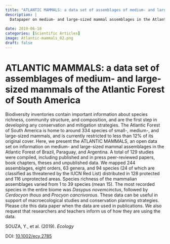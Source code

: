 ---
title: "ATLANTIC MAMMALS: a data set of assemblages of medium- and large-sized mammals of the Atlantic Forest of South America"
description: |
  Datapaper on medium- and large-sized mammal assemblages in the Atlantic Forest of Brazil, Paraguay, and Argentina
  
date: 2019-06-10
categories: [Scientific Articles]
image: Atlantic-mammals_02.png
draft: false
---

# ATLANTIC MAMMALS: a data set of assemblages of medium- and large-sized mammals of the Atlantic Forest of South America

Biodiversity inventories contain important information about species richness, community structure, and composition, and are the first step in developing any conservation and mitigation strategies. The Atlantic Forest of South America is home to around 334 species of small-, medium-, and large-sized mammals, and is currently restricted to less than 12% of its original cover. Here, we present the ATLANTIC MAMMALS, an open data set on information on medium- and large-sized mammal assemblages in the Atlantic Forest of Brazil, Paraguay, and Argentina. A total of 129 studies were compiled, including published and in press peer-reviewed papers, book chapters, theses and unpublished data. We mapped 244 assemblages, eight orders, 63 genera, and 94 species (24 of which are classified as threatened by the IUCN Red List) distributed in 128 protected and 116 unprotected areas. Species richness of the mammalian assemblages varied from 1 to 39 species (mean 15). The most recorded species in the entire biome was *Dasypus novemcinctus*, followed by *Cerdocyon thous* and *Procyon cancrivorous*. These data can be useful in support of macroecological studies and conservation planning strategies. Please cite this data paper when the data are used in publications. We also request that researchers and teachers inform us of how they are using the data.

SOUZA, Y., et al. (2019). *Ecology*

DOI: [10.1002/ecy.2785](https://esajournals.onlinelibrary.wiley.com/doi/10.1002/ecy.2785)